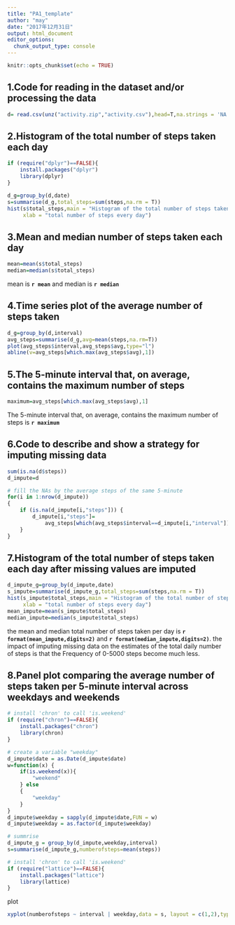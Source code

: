 ```yaml
---
title: "PA1_template"
author: "may"
date: "2017年12月31日"
output: html_document
editor_options: 
  chunk_output_type: console
---
```


```r
knitr::opts_chunk$set(echo = TRUE)
```

## 1.Code for reading in the dataset and/or processing the data
```r
d= read.csv(unz("activity.zip","activity.csv"),head=T,na.strings = 'NA')
```

## 2.Histogram of the total number of steps taken each day  
```r

if (require("dplyr")==FALSE){
    install.packages("dplyr")
    library(dplyr)
}
```

```r

d_g=group_by(d,date)
s=summarise(d_g,total_steps=sum(steps,na.rm = T))
hist(s$total_steps,main = "Histogram of the total number of steps taken each day",
     xlab = "total number of steps every day")
```

## 3.Mean and median number of steps taken each day
```r
mean=mean(s$total_steps)
median=median(s$total_steps)
```
mean is **`r mean`** and median is **`r median`**

## 4.Time series plot of the average number of steps taken
```r
d_g=group_by(d,interval)
avg_steps=summarise(d_g,avg=mean(steps,na.rm=T))
plot(avg_steps$interval,avg_steps$avg,type="l")
abline(v=avg_steps[which.max(avg_steps$avg),1])
```

## 5.The 5-minute interval that, on average, contains the maximum number of steps 
```r
maximum=avg_steps[which.max(avg_steps$avg),1]
```
The 5-minute interval that, on average, contains the maximum number of steps 
is **`r maximum`**

## 6.Code to describe and show a strategy for imputing missing data
```r
sum(is.na(d$steps))
d_impute=d

# fill the NAs by the average steps of the same 5-minute
for(i in 1:nrow(d_impute))
{
    if (is.na(d_impute[i,"steps"])) {
        d_impute[i,"steps"]=
            avg_steps[which(avg_steps$interval==d_impute[i,"interval"]),"avg"]
    }
}
```

## 7.Histogram of the total number of steps taken each day after missing values are imputed
```r
d_impute_g=group_by(d_impute,date)
s_impute=summarise(d_impute_g,total_steps=sum(steps,na.rm = T))
hist(s_impute$total_steps,main = "Histogram of the total number of steps taken each day",
     xlab = "total number of steps every day")
mean_impute=mean(s_impute$total_steps)
median_impute=median(s_impute$total_steps)
```
the mean and median total number of steps taken per day is **`r  format(mean_impute,digits=2)`** and **`r format(median_impute,digits=2)`**. the impact of imputing missing data on the estimates of the total daily number of steps is that the Frequency of 0-5000 steps become much less. 


## 8.Panel plot comparing the average number of steps taken per 5-minute interval across weekdays and weekends
```r
# install 'chron' to call 'is.weekend'
if (require("chron")==FALSE){
    install.packages("chron")
    library(chron)
}

```


```r

# create a variable "weekday"
d_impute$date = as.Date(d_impute$date)
w=function(x) {
    if(is.weekend(x)){
        "weekend"
    } else
    {
        "weekday"
    }
}
d_impute$weekday = sapply(d_impute$date,FUN = w)
d_impute$weekday = as.factor(d_impute$weekday)

# summrise
d_impute_g = group_by(d_impute,weekday,interval)
s=summarise(d_impute_g,numberofsteps=mean(steps))
```

```r
# install 'chron' to call 'is.weekend'
if (require("lattice")==FALSE){
    install.packages("lattice")
    library(lattice)
}

```

plot
```r
xyplot(numberofsteps ~ interval | weekday,data = s, layout = c(1,2),type="l")
```